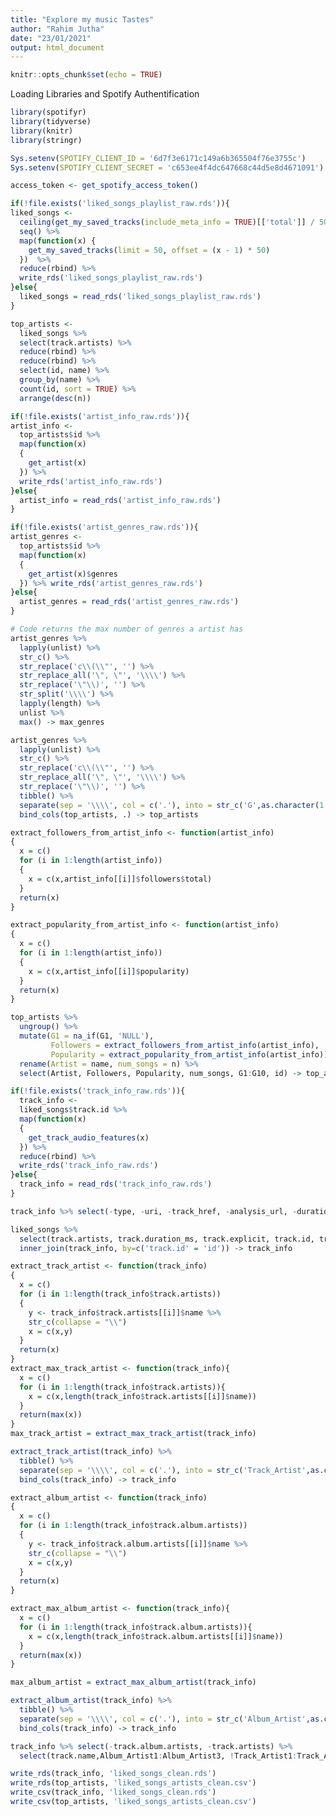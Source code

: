 ---
title: "Explore my music Tastes"
author: "Rahim Jutha"
date: "23/01/2021"
output: html_document
---

```{r setup, include=FALSE}
knitr::opts_chunk$set(echo = TRUE)
```

Loading Libraries and Spotify Authentification
```{r, warning=FALSE}
library(spotifyr)
library(tidyverse)
library(knitr)
library(stringr)

Sys.setenv(SPOTIFY_CLIENT_ID = '6d7f3e6171c149a6b365504f76e3755c')
Sys.setenv(SPOTIFY_CLIENT_SECRET = 'c653ee4f4dc647668c44d5e8d4671091')

access_token <- get_spotify_access_token()
```


```{r}
if(!file.exists('liked_songs_playlist_raw.rds')){
liked_songs <-
  ceiling(get_my_saved_tracks(include_meta_info = TRUE)[['total']] / 50) %>%
  seq() %>%
  map(function(x) {
    get_my_saved_tracks(limit = 50, offset = (x - 1) * 50)
  })  %>%
  reduce(rbind) %>%
  write_rds('liked_songs_playlist_raw.rds')
}else{
  liked_songs = read_rds('liked_songs_playlist_raw.rds')
}
``` 

```{r}
top_artists <-
  liked_songs %>%
  select(track.artists) %>%
  reduce(rbind) %>%
  reduce(rbind) %>%
  select(id, name) %>%
  group_by(name) %>%
  count(id, sort = TRUE) %>%
  arrange(desc(n))

if(!file.exists('artist_info_raw.rds')){
artist_info <-
  top_artists$id %>%
  map(function(x)
  {
    get_artist(x)
  }) %>%
  write_rds('artist_info_raw.rds')
}else{
  artist_info = read_rds('artist_info_raw.rds')
}

if(!file.exists('artist_genres_raw.rds')){
artist_genres <-
  top_artists$id %>%
  map(function(x)
  {
    get_artist(x)$genres
  }) %>% write_rds('artist_genres_raw.rds')
}else{
  artist_genres = read_rds('artist_genres_raw.rds')
}

# Code returns the max number of genres a artist has
artist_genres %>%
  lapply(unlist) %>%
  str_c() %>%
  str_replace('c\\(\\"', '') %>%
  str_replace_all('\", \"', '\\\\') %>%
  str_replace('\"\\)', '') %>%
  str_split('\\\\') %>%
  lapply(length) %>%
  unlist %>%
  max() -> max_genres

artist_genres %>%
  lapply(unlist) %>%
  str_c() %>%
  str_replace('c\\(\\"', '') %>%
  str_replace_all('\", \"', '\\\\') %>%
  str_replace('\"\\)', '') %>%
  tibble() %>%
  separate(sep = '\\\\', col = c('.'), into = str_c('G',as.character(1:max_genres))) %>%
  bind_cols(top_artists, .) -> top_artists

extract_followers_from_artist_info <- function(artist_info)
{
  x = c()
  for (i in 1:length(artist_info))
  {
    x = c(x,artist_info[[i]]$followers$total)
  }
  return(x)
}

extract_popularity_from_artist_info <- function(artist_info)
{
  x = c()
  for (i in 1:length(artist_info))
  {
    x = c(x,artist_info[[i]]$popularity)
  }
  return(x)
}

top_artists %>%
  ungroup() %>%
  mutate(G1 = na_if(G1, 'NULL'),
         Followers = extract_followers_from_artist_info(artist_info),
         Popularity = extract_popularity_from_artist_info(artist_info)) %>%
  rename(Artist = name, num_songs = n) %>%
  select(Artist, Followers, Popularity, num_songs, G1:G10, id) -> top_artists
```

```{r}
if(!file.exists('track_info_raw.rds')){
  track_info <-
  liked_songs$track.id %>%
  map(function(x)
  {
    get_track_audio_features(x)
  }) %>%
  reduce(rbind) %>%
  write_rds('track_info_raw.rds')
}else{
  track_info = read_rds('track_info_raw.rds')
}

track_info %>% select(-type, -uri, -track_href, -analysis_url, -duration_ms) -> track_info 

liked_songs %>%
  select(track.artists, track.duration_ms, track.explicit, track.id, track.name, track.popularity, track.album.artists, track.album.id, track.album.name, track.album.release_date, track.album.release_date_precision) %>%
  inner_join(track_info, by=c('track.id' = 'id')) -> track_info

extract_track_artist <- function(track_info)
{
  x = c()
  for (i in 1:length(track_info$track.artists)) 
  {
    y <- track_info$track.artists[[i]]$name %>%
    str_c(collapse = "\\")  
    x = c(x,y)
  }
  return(x)
}
extract_max_track_artist <- function(track_info){
  x = c()
  for (i in 1:length(track_info$track.artists)){
    x = c(x,length(track_info$track.artists[[i]]$name))
  }
  return(max(x))
}
max_track_artist = extract_max_track_artist(track_info)

extract_track_artist(track_info) %>%
  tibble() %>%
  separate(sep = '\\\\', col = c('.'), into = str_c('Track_Artist',as.character(1:max_track_artist))) %>%
  bind_cols(track_info) -> track_info

extract_album_artist <- function(track_info)
{
  x = c()
  for (i in 1:length(track_info$track.album.artists)) 
  {
    y <- track_info$track.album.artists[[i]]$name %>%
    str_c(collapse = "\\")  
    x = c(x,y)
  }
  return(x)
}

extract_max_album_artist <- function(track_info){
  x = c()
  for (i in 1:length(track_info$track.album.artists)){
    x = c(x,length(track_info$track.album.artists[[i]]$name))
  }
  return(max(x))
}

max_album_artist = extract_max_album_artist(track_info)

extract_album_artist(track_info) %>%
  tibble() %>%
  separate(sep = '\\\\', col = c('.'), into = str_c('Album_Artist',as.character(1:max_album_artist))) %>%
  bind_cols(track_info) -> track_info

track_info %>% select(-track.album.artists, -track.artists) %>%
  select(track.name,Album_Artist1:Album_Artist3, !Track_Artist1:Track_Artist8 ,everything()) -> track_info
```

```{r}
write_rds(track_info, 'liked_songs_clean.rds')
write_rds(top_artists, 'liked_songs_artists_clean.csv')
write_csv(track_info, 'liked_songs_clean.rds')
write_csv(top_artists, 'liked_songs_artists_clean.csv')
```
